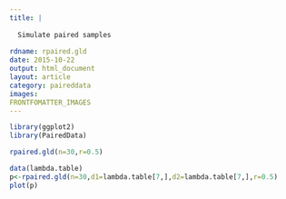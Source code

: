 ```yaml
---
title: |
  
  Simulate paired samples
  
rdname: rpaired.gld
date: 2015-10-22
output: html_document
layout: article
category: paireddata
images:
FRONTFOMATTER_IMAGES
---
```


```r
library(ggplot2)
library(PairedData)
```

```r
rpaired.gld(n=30,r=0.5)

data(lambda.table)
p<-rpaired.gld(n=30,d1=lambda.table[7,],d2=lambda.table[7,],r=0.5)
plot(p)



```